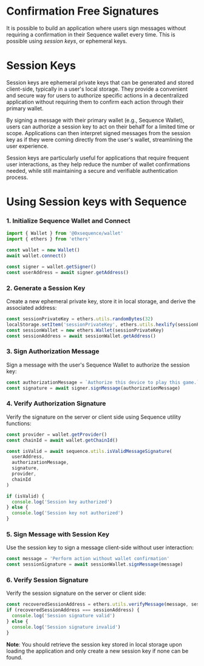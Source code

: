 # Confirmation Free Signatures
It is possible to build an application where users sign messages without requiring a confirmation in their Sequence wallet every time. This is possible using *session keys*, or ephemeral keys.

# Session Keys
Session keys are ephemeral private keys that can be generated and stored client-side, typically in a user's local storage. They provide a convenient and secure way for users to authorize specific actions in a decentralized application without requiring them to confirm each action through their primary wallet.

By signing a message with their primary wallet (e.g., Sequence Wallet), users can authorize a session key to act on their behalf for a limited time or scope. Applications can then interpret signed messages from the session key as if they were coming directly from the user's wallet, streamlining the user experience.

Session keys are particularly useful for applications that require frequent user interactions, as they help reduce the number of wallet confirmations needed, while still maintaining a secure and verifiable authentication process.

# Using Session keys with Sequence

### 1. Initialize Sequence Wallet and Connect
```javascript
import { Wallet } from '@0xsequence/wallet'
import { ethers } from 'ethers'

const wallet = new Wallet()
await wallet.connect()

const signer = wallet.getSigner()
const userAddress = await signer.getAddress()
```

### 2. Generate a Session Key
Create a new ephemeral private key, store it in local storage, and derive the associated address:

```javascript
const sessionPrivateKey = ethers.utils.randomBytes(32)
localStorage.setItem('sessionPrivateKey', ethers.utils.hexlify(sessionPrivateKey))
const sessionWallet = new ethers.Wallet(sessionPrivateKey)
const sessionAddress = await sessionWallet.getAddress()
```

### 3. Sign Authorization Message
Sign a message with the user's Sequence Wallet to authorize the session key:

```javascript
const authorizationMessage = `Authorize this device to play this game.`
const signature = await signer.signMessage(authorizationMessage)
```

### 4. Verify Authorization Signature

Verify the signature on the server or client side using Sequence utility functions:

```javascript
const provider = wallet.getProvider()
const chainId = await wallet.getChainId()

const isValid = await sequence.utils.isValidMessageSignature(
  userAddress,
  authorizationMessage,
  signature,
  provider,
  chainId
)

if (isValid) {
  console.log('Session key authorized')
} else {
  console.log('Session key not authorized')
}
```

### 5. Sign Message with Session Key
Use the session key to sign a message client-side without user interaction:

```javascript
const message = 'Perform action without wallet confirmation'
const sessionSignature = await sessionWallet.signMessage(message)
```

### 6. Verify Session Signature
Verify the session signature on the server or client side:

```javascript
const recoveredSessionAddress = ethers.utils.verifyMessage(message, sessionSignature)
if (recoveredSessionAddress === sessionAddress) {
  console.log('Session signature valid')
} else {
  console.log('Session signature invalid')
}
```

**Note**: You should retrieve the session key stored in local storage upon loading the application and only create a new session key if none can be found.